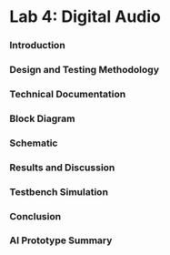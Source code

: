 # Lab 4: Digital Audio

### Introduction

### Design and Testing Methodology

### Technical Documentation

### Block Diagram

### Schematic

### Results and Discussion

### Testbench Simulation

### Conclusion

### AI Prototype Summary
